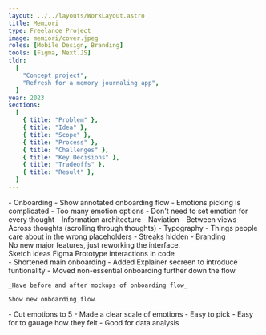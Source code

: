 ```yaml
---
layout: ../../layouts/WorkLayout.astro
title: Memiori
type: Freelance Project
image: memiori/cover.jpeg
roles: [Mobile Design, Branding]
tools: [Figma, Next.JS]
tldr:
  [
    "Concept project",
    "Refresh for a memory journaling app",
  ]
year: 2023
sections:
  [
    { title: "Problem" },
    { title: "Idea" },
    { title: "Scope" },
    { title: "Process" },
    { title: "Challenges" },
    { title: "Key Decisions" },
    { title: "Tradeoffs" },
    { title: "Result" },
  ]
---
```


<Section title="Problem">
  - Onboarding
    - Show annotated onboarding flow
  - Emotions picking is complicated
    - Too many emotion options
    - Don't need to set emotion for every thought
  - Information architecture
    - Naviation
      - Between views
      - Across thoughts (scrolling through thoughts)
    - Typography
    - Things people care about in the wrong placeholders
      - Streaks hidden
  - Branding
  
</Section>

<Section title="Scope">
  No new major features, just reworking the interface.
</Section>

<Section title="Process">
  Sketch ideas
  Figma
  Prototype interactions in code
</Section>

<Section title="Key Decisions">
  <Section title="Dispursed onboarding" isSubsection={true}>
    - Shortened main onboarding
    - Added Explainer secreen to introduce funtionality
    - Moved non-essential onboarding further down the flow

    _Have before and after mockups of onboarding flow_

    Show new onboarding flow

  </Section>
  
  <Section title="Simplified emotions" isSubsection={true}>
    - Cut emotions to 5
    - Made a clear scale of emotions
      - Easy to pick
      - Easy for to gauage how they felt
      - Good for data analysis

  </Section>


</Section>

